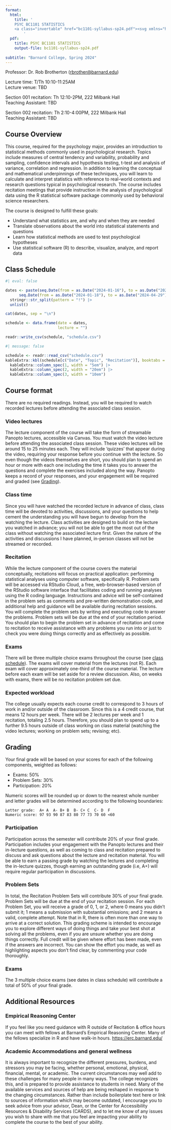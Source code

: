 ```yaml
---
format:
  html:
    title: '
    PSYC BC1101 STATISTICS
    <a class="invertable" href="bc1101-syllabus-sp24.pdf"><svg xmlns="http://www.w3.org/2000/svg" viewBox="0 0 384 600" style="height:0.75em" aria-labelledby="downloadIconTitle" role="img"><title id="downloadIconTitle">Download PDF version of syllabus</title><!--! Font Awesome Pro 6.2.0 by @fontawesome - https://fontawesome.com License - https://fontawesome.com/license (Commercial License) Copyright 2022 Fonticons, Inc. --><path d="M64 0C28.7 0 0 28.7 0 64V448c0 35.3 28.7 64 64 64H320c35.3 0 64-28.7 64-64V160H256c-17.7 0-32-14.3-32-32V0H64zM256 0V128H384L256 0zM216 232V334.1l31-31c9.4-9.4 24.6-9.4 33.9 0s9.4 24.6 0 33.9l-72 72c-9.4 9.4-24.6 9.4-33.9 0l-72-72c-9.4-9.4-9.4-24.6 0-33.9s24.6-9.4 33.9 0l31 31V232c0-13.3 10.7-24 24-24s24 10.7 24 24z"/></svg></a>
        '
  pdf:
    title: PSYC BC1101 STATISTICS
    output-file: bc1101-syllabus-sp24.pdf
    
subtitle: "Barnard College, Spring 2024"
---
```



Professor: Dr. Rob Brotherton (<rbrother@barnard.edu>)   
<!-- Office Hours: Friday 10-11AM -->

Lecture time: T/Th 10:10-11:25AM  
Lecture venue: TBD

Section 001 recitation: Th 12:10-2PM, 222 Milbank Hall   
Teaching Assistant: TBD

Section 002 recitation: Th 2:10-4:00PM, 222 Milbank Hall    
Teaching Assistant: TBD




## Course Overview

This course, required for the psychology major, provides an introduction to statistical methods commonly used in psychological research. Topics include measures of central tendency and variability, probability and sampling, confidence intervals and hypothesis testing, t-test and analysis of variance, correlation and regression. In addition to learning the conceptual and mathematical underpinnings of these techniques, you will learn to calculate and interpret statistics with reference to real-world contexts and research questions typical in psychological research. The course includes recitation meetings that provide instruction in the analysis of psychological data using the R statistical software package commonly used by behavioral science researchers.

The course is designed to fulfill these goals:

-   Understand what statistics are, and why and when they are needed
-   Translate observations about the world into statistical statements and questions
-   Learn how statistical methods are used to test psychological hypotheses
-   Use statistical software (R) to describe, visualize, analyze, and report data




## Class Schedule


```r
#| eval: false

dates <- paste(seq.Date(from = as.Date("2024-01-16"), to = as.Date("2024-04-29"), by = "week"),
      seq.Date(from = as.Date("2024-01-18"), to = as.Date("2024-04-29"), by = "week"), sep = "!") |>
  stringr::str_split(pattern = "!") |>
  unlist()

cat(dates, sep = "\n")

schedule <- data.frame(date = dates,
                       lecture = "")

readr::write_csv(schedule, "schedule.csv")

```


```r
#| message: false

schedule <- readr::read_csv("schedule.csv")
kableExtra::kbl(schedule[c("Date", "Topic", "Recitation")], booktabs = TRUE) |> 
  kableExtra::column_spec(1, width = "5em") |> 
  kableExtra::column_spec(2, width = "20em") |> 
  kableExtra::column_spec(3, width = "10em")

```


## Course format

There are no required readings. Instead, you will be required to watch recorded lectures before attending the associated class session. 

### Video lectures
The lecture component of the course will take the form of streamable Panopto lectures, accessible via Canvas. You must watch the video lecture before attending the associated class session. These video lectures will be around 15 to 25 minutes each. They will include ‘quizzes’ that appear during the video, requiring your response before you continue with the lecture. So even though the videos themselves are short, you should plan to spend an hour or more with each one including the time it takes you to answer the questions and complete the exercises included along the way. Panopto keeps a record of your responses, and your engagement will be required and graded (see [Grading](#grading)).

### Class time 
Since you will have watched the recorded lecture in advance of class, class time will be devoted to activities, discussions, and your questions to help cement the understanding you will have begun to develop from the watching the lecture. Class activities are designed to build on the lecture you watched in advance; you will not be able to get the most out of the class without watching the associated lecture first. Given the nature of the activities and discussions I have planned, in-person classes will not be streamed or recorded.

### Recitation

While the lecture component of the course covers the material conceptually, recitations will focus on practical application: performing statistical analyses using computer software, specifically R. Problem sets will be accessed via RStudio Cloud, a free, web-browser-based version of the RStudio software interface that facilitates coding and running analyses using the R coding language. Instructions and advice will be self-contained in the problem sets as comments and pre-written demonstration code, and additional help and guidance will be available during recitation sessions. You will complete the problem sets by writing and executing code to answer the problems. Problem sets will be due at the end of your recitation period. You should plan to begin the problem set in advance of recitation and come to recitation to receive assistance with any problems you run into or just to check you were doing things correctly and as effectively as possible.

### Exams
There will be three multiple choice exams throughout the course (see [class schedule](#class-schedule)). The exams will cover material from the lectures (not R). Each exam will cover approximately one-third of the course material. The lecture before each exam will be set aside for a review discussion. Also, on weeks with exams, there will be no recitation problem set due.


### Expected workload
The college usually expects each course credit to correspond to 3 hours of work in and/or outside of the classroom. Since this is a 4 credit course, that means 12 hours per week. There will be 2 lectures per week and 1 recitation, totaling 2.5 hours. Therefore, you should plan to spend up to a further 9.5 hours outside of class working on class material (watching the video lectures; working on problem sets; revising; etc).



## Grading

Your final grade will be based on your scores for each of the following components, weighted as follows:

- Exams: 50%
- Problem Sets: 30%
- Participation: 20%

Numeric scores will be rounded up or down to the nearest whole number and letter grades will be determined according to the following boundaries:

    Letter grade:  A+ A  A-	B+ B  B- C+ C  C- D  F
    Numeric score: 97 93 90 87 83 80 77 73 70 60 <60

### Participation
Participation across the semester will contribute 20% of your final grade. Participation includes your engagement with the Panopto lectures and their in-lecture questions, as well as coming to class and recitation prepared to discuss and ask questions about the lecture and recitation material. You will be able to earn a passing grade by watching the lectures and completing the in-lecture quizzes, though earning an outstanding grade (i.e, A+) will require regular participation in discussions.

### Problem Sets
In total, the Recitation Problem Sets will contribute 30% of your final grade. Problem Sets will be due at the end of your recitation session. For each Problem Set, you will receive a grade of 0, 1, or 2, where 0 means you didn’t submit it; 1 means a submission with substantial omissions; and 2 means a valid, complete attempt. Note that in R, there is often more than one way to arrive at a correct solution. This grading scheme is intended to encourage you to explore different ways of doing things and take your best shot at solving all the problems, even if you are unsure whether you are doing things correctly. Full credit will be given where effort has been made, even if the answers are incorrect. You can show the effort you made, as well as highlighting aspects you don’t find clear, by commenting your code thoroughly.

### Exams
The 3 multiple choice exams (see dates in class schedule) will contribute a total of 50% of your final grade. 




## Additional Resources

### Empirical Reasoning Center
If you feel like you need guidance with R outside of Recitation & office hours you can meet with fellows at Barnard’s Empirical Reasoning Center. Many of the fellows specialize in R and have walk-in hours. <https://erc.barnard.edu/>

### Academic Accommodations and general wellness
It is always important to recognize the different pressures, burdens, and stressors you may be facing, whether personal, emotional, physical, financial, mental, or academic. The current circumstances may well add to these challenges for many people in many ways. The college recognizes this, and is prepared to provide assistance to students in need. Many of the available services and sources of help are being reshaped in response to the changing circumstances. Rather than include boilerplate text here or link to sources of information which may become outdated, I encourage you to seek advice from your advisor, Dean, or the Center for Accessibility Resources & Disability Services (CARDS), and to let me know of any issues you wish to share with me that you feel are impacting your ability to complete the course to the best of your ability.


